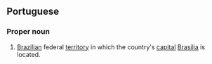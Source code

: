 ==Portuguese==
===Proper noun===
#[[Brazil]]ian federal [[territory]] in which the country's [[capital]] [[Brasilia]] is located.